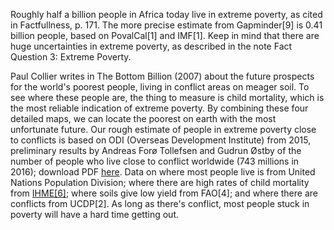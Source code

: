 
Roughly half a billion people in Africa today live in extreme poverty, as cited in Factfullness, p. 171. The more precise estimate from Gapminder[9] is 0.41 billion people, based on PovalCal[1] and IMF[1]. Keep in mind that there are huge uncertainties in extreme poverty, as described in the note Fact Question 3: Extreme Poverty.

Paul Collier writes in The Bottom Billion (2007) about the future prospects for the world's poorest people, living in conflict areas on meager soil. To see where these people are, the thing to measure is child mortality, which is the most reliable indication of extreme poverty. By combining these four detailed maps, we can locate the poorest on earth with the most unfortunate future. Our rough estimate of people in extreme poverty close to conflicts is based on ODI (Overseas Development Institute) from 2015, preliminary results by Andreas Forø Tollefsen and Gudrun Østby of the number of people who live close to conflict worldwide (743 millions in 2016); download PDF [here](http://www.gapm.io/xodi). Data on where most people live is from United Nations Population Division; where there are high rates of child mortality from [IHME[6]](http://gapm.io/xih5mr); where soils give low yield from FAO[4]; and where there are conflicts from UCDP[2]. As long as there's conflict, most people stuck in poverty will have a hard time getting out.